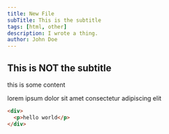 ```yaml
---
title: New File
subTitle: This is the subtitle
tags: [html, other]
description: I wrote a thing.
author: John Doe
---
```


## This is NOT the subtitle

this is some content

lorem ipsum dolor sit amet consectetur adipiscing elit

```html
<div>
  <p>hello world</p>
</div>
```
